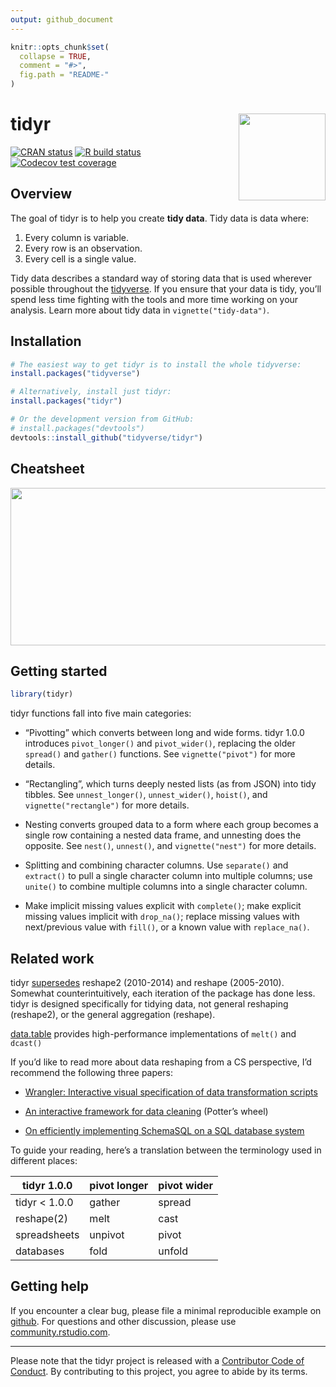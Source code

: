 ```yaml
---
output: github_document
---
```


<!-- README.md is generated from README.Rmd. Please edit that file -->

```r
knitr::opts_chunk$set(
  collapse = TRUE,
  comment = "#>",
  fig.path = "README-"
)
```

# tidyr <a href='https://tidyr.tidyverse.org'><img src='man/figures/logo.png' align="right" height="139" /></a>

<!-- badges: start -->
[![CRAN status](https://www.r-pkg.org/badges/version/tidyr)](https://cran.r-project.org/package=tidyr)
[![R build status](https://github.com/tidyverse/tidyr/workflows/R-CMD-check/badge.svg)](https://github.com/tidyverse/tidyr/actions)
[![Codecov test coverage](https://codecov.io/gh/tidyverse/tidyr/branch/master/graph/badge.svg)](https://codecov.io/gh/tidyverse/tidyr?branch=master)
<!-- badges: end -->
  
## Overview

The goal of tidyr is to help you create __tidy data__. Tidy data is data where:

1. Every column is variable.
1. Every row is an observation.
1. Every cell is a single value.

Tidy data describes a standard way of storing data that is used wherever possible throughout the [tidyverse](https://tidyverse.org/). If you ensure that your data is tidy, you'll spend less time fighting with the tools and more time working on your analysis. Learn more about tidy data in `vignette("tidy-data")`.

## Installation

```r
# The easiest way to get tidyr is to install the whole tidyverse:
install.packages("tidyverse")

# Alternatively, install just tidyr:
install.packages("tidyr")

# Or the development version from GitHub:
# install.packages("devtools")
devtools::install_github("tidyverse/tidyr")
```

## Cheatsheet

<a href="https://github.com/rstudio/cheatsheets/blob/master/data-import.pdf"><img src="https://raw.githubusercontent.com/rstudio/cheatsheets/master/pngs/thumbnails/data-import-cheatsheet-thumbs.png" width="630" height="252"/></a>  

## Getting started

```r
library(tidyr)
```

tidyr functions fall into five main categories:

* "Pivotting" which converts between long and wide forms. tidyr 1.0.0 
  introduces `pivot_longer()` and `pivot_wider()`, replacing the older 
  `spread()` and `gather()` functions. See `vignette("pivot")` for more 
  details.
  
* "Rectangling", which turns deeply nested lists (as from JSON) into tidy
  tibbles. See `unnest_longer()`, `unnest_wider()`, `hoist()`, and 
  `vignette("rectangle")` for more details.
  
* Nesting converts grouped data to a form where each group becomes a
  single row containing a nested data frame, and unnesting does the opposite.
  See `nest()`, `unnest()`, and  `vignette("nest")` for more details.

* Splitting and combining character columns. Use `separate()` and `extract()` 
  to pull a single character column into multiple columns; use `unite()` to
  combine multiple columns into a single character column.

* Make implicit missing values explicit with `complete()`; make explicit 
  missing values implicit with `drop_na()`; replace missing values with
  next/previous value with `fill()`, or a known value with `replace_na()`.

## Related work

tidyr [supersedes](https://www.tidyverse.org/lifecycle/#superseded) reshape2 (2010-2014) and reshape (2005-2010). Somewhat counterintuitively, each iteration of the package has done less. tidyr is designed specifically for tidying data, not general reshaping (reshape2), or the general aggregation (reshape). 

[data.table](https://rdatatable.gitlab.io/data.table) provides high-performance implementations of `melt()` and `dcast()`

If you'd like to read more about data reshaping from a CS perspective, I'd recommend the following three papers:

* [Wrangler: Interactive visual specification of data transformation scripts](http://vis.stanford.edu/papers/wrangler)

* [An interactive framework for data cleaning](https://www2.eecs.berkeley.edu/Pubs/TechRpts/2000/CSD-00-1110.pdf) (Potter's wheel)

* [On efficiently implementing SchemaSQL on a SQL database system](https://www.vldb.org/conf/1999/P45.pdf)

To guide your reading, here's a translation between the terminology used in different places:

| tidyr 1.0.0       | pivot longer | pivot wider |
|-------------------|--------------|-------------|
| tidyr < 1.0.0     | gather       | spread      |
| reshape(2)        | melt         | cast        |
| spreadsheets      | unpivot      | pivot       | 
| databases         | fold         | unfold      |

## Getting help

If you encounter a clear bug, please file a minimal reproducible example on [github](https://github.com/tidyverse/tidyr/issues). For questions and other discussion, please use [community.rstudio.com](https://community.rstudio.com/).

---

Please note that the tidyr project is released with a [Contributor Code of Conduct](https://tidyr.tidyverse.org/CODE_OF_CONDUCT.html). By contributing to this project, you agree to abide by its terms.
